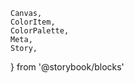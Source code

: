     Canvas,
    ColorItem,
    ColorPalette,
    Meta,
    Story,
} from '@storybook/blocks'


<Meta title="Foundation/Colors/Shades/Secondary 4" />

<ColorPalette>
    <ColorItem
        title="100-10"
        colors={{
            100: colors['shade-secondary-4'].DEFAULT,
            90: colors['shade-secondary-4']['90'],
            80: colors['shade-secondary-4']['80'],
            70: colors['shade-secondary-4']['70'],
            60: colors['shade-secondary-4']['60'],
            50: colors['shade-secondary-4']['50'],
            40: colors['shade-secondary-4']['40'],
            30: colors['shade-secondary-4']['30'],
            20: colors['shade-secondary-4']['20'],
            10: colors['shade-secondary-4']['10'],
        }}
    />
</ColorPalette>

